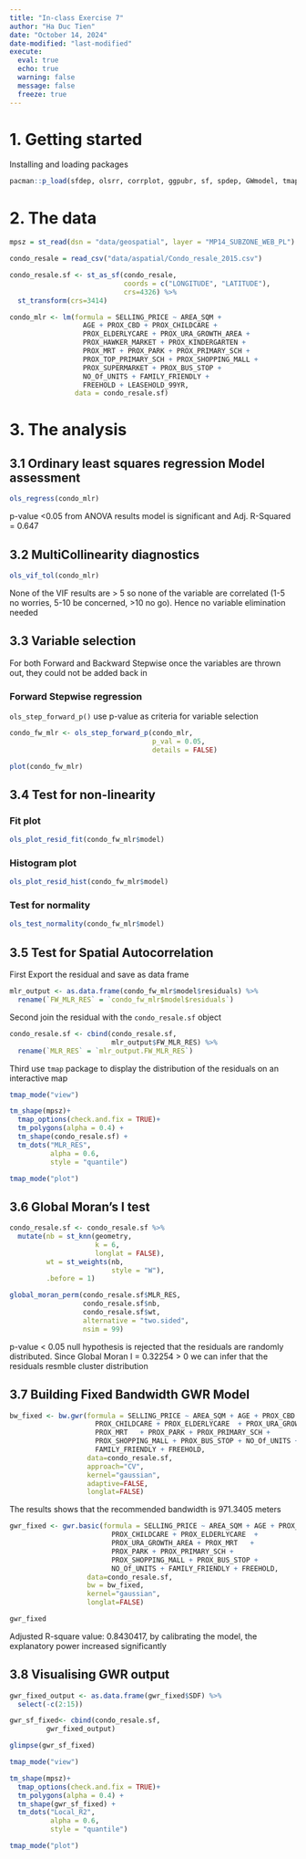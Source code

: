 ```yaml
---
title: "In-class Exercise 7"
author: "Ha Duc Tien"
date: "October 14, 2024"
date-modified: "last-modified"
execute: 
  eval: true
  echo: true
  warning: false
  message: false
  freeze: true
---
```


# 1. Getting started

Installing and loading packages
```r
pacman::p_load(sfdep, olsrr, corrplot, ggpubr, sf, spdep, GWmodel, tmap, tidyverse, gtsummary)
```

# 2. The data

```r
mpsz = st_read(dsn = "data/geospatial", layer = "MP14_SUBZONE_WEB_PL")
```

```r
condo_resale = read_csv("data/aspatial/Condo_resale_2015.csv")
```

```r
condo_resale.sf <- st_as_sf(condo_resale,
                            coords = c("LONGITUDE", "LATITUDE"),
                            crs=4326) %>%
  st_transform(crs=3414)
```

```r
condo_mlr <- lm(formula = SELLING_PRICE ~ AREA_SQM +
                  AGE + PROX_CBD + PROX_CHILDCARE +
                  PROX_ELDERLYCARE + PROX_URA_GROWTH_AREA +
                  PROX_HAWKER_MARKET + PROX_KINDERGARTEN +
                  PROX_MRT + PROX_PARK + PROX_PRIMARY_SCH +
                  PROX_TOP_PRIMARY_SCH + PROX_SHOPPING_MALL +
                  PROX_SUPERMARKET + PROX_BUS_STOP +
                  NO_Of_UNITS + FAMILY_FRIENDLY +
                  FREEHOLD + LEASEHOLD_99YR,
                data = condo_resale.sf)


```

# 3. The analysis

## 3.1 Ordinary least squares regression Model assessment

```r
ols_regress(condo_mlr)
```

p-value <0.05 from ANOVA results model is significant and Adj. R-Squared = 0.647

## 3.2 MultiCollinearity diagnostics

```r
ols_vif_tol(condo_mlr)
```

:::callout-tip

None of the VIF results are > 5 so none of the variable are correlated (1-5 no worries, 5-10 be concerned, >10 no go). Hence no variable elimination needed

:::

## 3.3 Variable selection

For both Forward and Backward Stepwise once the variables are thrown out, they could not be added back in


### Forward Stepwise regression

`ols_step_forward_p()` use p-value as criteria for variable selection

```r
condo_fw_mlr <- ols_step_forward_p(condo_mlr,
                                   p_val = 0.05,
                                   details = FALSE)
```

```r
plot(condo_fw_mlr)
```
## 3.4 Test for non-linearity

### Fit plot

```r
ols_plot_resid_fit(condo_fw_mlr$model)
```

### Histogram plot

```r
ols_plot_resid_hist(condo_fw_mlr$model)
```

### Test for normality

```r
ols_test_normality(condo_fw_mlr$model)
```

## 3.5 Test for Spatial Autocorrelation

First Export the residual and save as data frame

```r
mlr_output <- as.data.frame(condo_fw_mlr$model$residuals) %>%
  rename(`FW_MLR_RES` = `condo_fw_mlr$model$residuals`)
```

Second join the residual with the `condo_resale.sf` object

```r
condo_resale.sf <- cbind(condo_resale.sf,
                         mlr_output$FW_MLR_RES) %>%
  rename(`MLR_RES` = `mlr_output.FW_MLR_RES`)
```

Third use `tmap` package to display the distribution of the residuals on an interactive map

```r
tmap_mode("view")

tm_shape(mpsz)+
  tmap_options(check.and.fix = TRUE)+
  tm_polygons(alpha = 0.4) +
  tm_shape(condo_resale.sf) +
  tm_dots("MLR_RES",
          alpha = 0.6,
          style = "quantile")

tmap_mode("plot")
```

## 3.6 Global Moran's I test

```r
condo_resale.sf <- condo_resale.sf %>%
  mutate(nb = st_knn(geometry,
                     k = 6,
                     longlat = FALSE),
         wt = st_weights(nb,
                         style = "W"),
         .before = 1)
```

```r
global_moran_perm(condo_resale.sf$MLR_RES,
                  condo_resale.sf$nb,
                  condo_resale.sf$wt,
                  alternative = "two.sided",
                  nsim = 99)
```

:::callout-tip

p-value < 0.05 null hypothesis is rejected that the residuals are randomly distributed. Since Global Moran I = 0.32254 > 0 we can infer that the residuals resmble cluster distribution

:::


## 3.7 Building Fixed Bandwidth GWR Model

```r
bw_fixed <- bw.gwr(formula = SELLING_PRICE ~ AREA_SQM + AGE + PROX_CBD + 
                     PROX_CHILDCARE + PROX_ELDERLYCARE  + PROX_URA_GROWTH_AREA + 
                     PROX_MRT   + PROX_PARK + PROX_PRIMARY_SCH + 
                     PROX_SHOPPING_MALL + PROX_BUS_STOP + NO_Of_UNITS + 
                     FAMILY_FRIENDLY + FREEHOLD, 
                   data=condo_resale.sf, 
                   approach="CV", 
                   kernel="gaussian", 
                   adaptive=FALSE, 
                   longlat=FALSE)
```

The results shows that the recommended bandwidth is 971.3405 meters

```r
gwr_fixed <- gwr.basic(formula = SELLING_PRICE ~ AREA_SQM + AGE + PROX_CBD +
                         PROX_CHILDCARE + PROX_ELDERLYCARE  + 
                         PROX_URA_GROWTH_AREA + PROX_MRT   + 
                         PROX_PARK + PROX_PRIMARY_SCH + 
                         PROX_SHOPPING_MALL + PROX_BUS_STOP + 
                         NO_Of_UNITS + FAMILY_FRIENDLY + FREEHOLD, 
                   data=condo_resale.sf, 
                   bw = bw_fixed, 
                   kernel="gaussian", 
                   longlat=FALSE)
```

```r
gwr_fixed
```

:::callout-tip

Adjusted R-square value:  0.8430417, by calibrating the model, the explanatory power increased significantly

:::

## 3.8 Visualising GWR output

```r
gwr_fixed_output <- as.data.frame(gwr_fixed$SDF) %>%
  select(-c(2:15))
```

```r
gwr_sf_fixed<- cbind(condo_resale.sf,
         gwr_fixed_output)
```

```r
glimpse(gwr_sf_fixed)
```
```r
tmap_mode("view")

tm_shape(mpsz)+
  tmap_options(check.and.fix = TRUE)+
  tm_polygons(alpha = 0.4) +
  tm_shape(gwr_sf_fixed) +
  tm_dots("Local_R2",
          alpha = 0.6,
          style = "quantile")

tmap_mode("plot")
```

